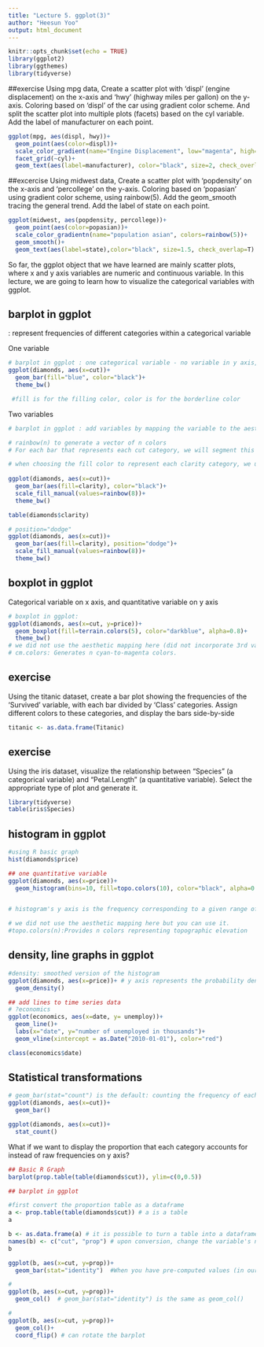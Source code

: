 ---
title: "Lecture 5. ggplot(3)"
author: "Heesun Yoo"
output: html_document
---

```{r setup, include=FALSE}
knitr::opts_chunk$set(echo = TRUE)
library(ggplot2)
library(ggthemes)
library(tidyverse)
```

##exercise
Using mpg data, Create a scatter plot with 'displ' (engine displacement) on the x-axis and 'hwy' (highway miles per gallon) on the y-axis. Coloring based on 'displ' of the car using gradient color scheme. And split the scatter plot into multiple plots (facets) based on the cyl variable. Add the label of manufacturer on each point. 

```{r}
ggplot(mpg, aes(displ, hwy))+
  geom_point(aes(color=displ))+
  scale_color_gradient(name="Engine Displacement", low="magenta", high="blue")+
  facet_grid(~cyl)+
  geom_text(aes(label=manufacturer), color="black", size=2, check_overlap=T)
```

##excercise
Using midwest data, Create a scatter plot with 'popdensity' on the x-axis and 'percollege' on the y-axis. Coloring based on 'popasian' using gradient color scheme, using rainbow(5). Add the geom_smooth tracing the general trend. Add the label of state on each point. 

```{r}
ggplot(midwest, aes(popdensity, percollege))+
  geom_point(aes(color=popasian))+
  scale_color_gradientn(name="population asian", colors=rainbow(5))+
  geom_smooth()+
  geom_text(aes(label=state),color="black", size=1.5, check_overlap=T)
```

So far, the ggplot object that we have learned are mainly scatter plots, where x and y axis variables are numeric and continuous variable. In this lecture, we are going to learn how to visualize the categorical variables with ggplot. 
 
## barplot in ggplot
: represent frequencies of different categories within a categorical variable 

One variable 
```{r}
# barplot in ggplot : one categorical variable - no variable in y axis, why?
ggplot(diamonds, aes(x=cut))+
  geom_bar(fill="blue", color="black")+
  theme_bw()

 #fill is for the filling color, color is for the borderline color
```

Two variables 
```{r}
# barplot in ggplot : add variables by mapping the variable to the aesthetic attribute. 

# rainbow(n) to generate a vector of n colors
# For each bar that represents each cut category, we will segment this bar using the different fill colors of 'clarity' categories. 

# when choosing the fill color to represent each clarity category, we use scale_fill_manual 
 
ggplot(diamonds, aes(x=cut))+
  geom_bar(aes(fill=clarity), color="black")+
  scale_fill_manual(values=rainbow(8))+ 
  theme_bw()

table(diamonds$clarity)

```

```{r}
# position="dodge" 
ggplot(diamonds, aes(x=cut))+
  geom_bar(aes(fill=clarity), position="dodge")+
  scale_fill_manual(values=rainbow(8))+
  theme_bw()
```




## boxplot in ggplot
Categorical variable on x axis, and quantitative variable on y axis

```{r}
# boxplot in ggplot: 
ggplot(diamonds, aes(x=cut, y=price))+
  geom_boxplot(fill=terrain.colors(5), color="darkblue", alpha=0.8)+ 
  theme_bw()
# we did not use the aesthetic mapping here (did not incorporate 3rd variable) 
# cm.colors: Generates n cyan-to-magenta colors.
```

## exercise
Using the titanic dataset, create a bar plot showing the frequencies of the 'Survived' variable, with each bar divided by 'Class' categories. Assign different colors to these categories, and display the bars side-by-side
```{r}
titanic <- as.data.frame(Titanic)
```


## exercise
Using the iris dataset, visualize the relationship between "Species" (a categorical variable) and "Petal.Length" (a quantitative variable). Select the appropriate type of plot and generate it.

```{r} 
library(tidyverse)
table(iris$Species)
```

## histogram in ggplot

```{r}
#using R basic graph      
hist(diamonds$price)

## one quantitative variable
ggplot(diamonds, aes(x=price))+
  geom_histogram(bins=10, fill=topo.colors(10), color="black", alpha=0.8)


# histogram's y axis is the frequency corresponding to a given range of x values. We don't need to specify y variable.

# we did not use the aesthetic mapping here but you can use it. 
#topo.colors(n):Provides n colors representing topographic elevation
```



## density, line graphs in ggplot

```{r}
#density: smoothed version of the histogram
ggplot(diamonds, aes(x=price))+ # y axis represents the probability density.
  geom_density() 

## add lines to time series data
# ?economics 
ggplot(economics, aes(x=date, y= unemploy))+
  geom_line()+
  labs(x="date", y="number of unemployed in thousands")+
  geom_vline(xintercept = as.Date("2010-01-01"), color="red")

class(economics$date)

```


## Statistical transformations

```{r}
# geom_bar(stat="count") is the default: counting the frequency of each category  
ggplot(diamonds, aes(x=cut))+
  geom_bar()  

ggplot(diamonds, aes(x=cut))+
  stat_count() 
```


What if we want to display the proportion that each category accounts for instead of raw frequencies on y axis?
```{r}
## Basic R Graph
barplot(prop.table(table(diamonds$cut)), ylim=c(0,0.5))

```

```{r}
## barplot in ggplot 

#first convert the proportion table as a dataframe
a <- prop.table(table(diamonds$cut)) # a is a table 
a

b <- as.data.frame(a) # it is possible to turn a table into a dataframe
names(b) <- c("cut", "prop") # upon conversion, change the variable's name
b

ggplot(b, aes(x=cut, y=prop))+
  geom_bar(stat="identity")  #When you have pre-computed values (in our context, "prop") and you want the heights of the bars to represent these values directly, you use stat = "identity".   

#
ggplot(b, aes(x=cut, y=prop))+
  geom_col()  # geom_bar(stat="identity") is the same as geom_col()

#
ggplot(b, aes(x=cut, y=prop))+
  geom_col()+
  coord_flip() # can rotate the barplot
```


